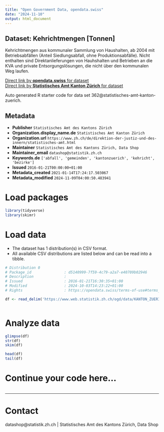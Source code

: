 ```yaml
---
title: "Open Government Data, opendata.swiss"
date: "2024-11-10"
output: html_document
---
```


## Dataset: Kehrichtmengen [Tonnen]

Kehrichtmengen aus kommunaler Sammlung von Haushalten, ab 2004 mit Betriebsabfällen (Anteil Siedlungsabfall, ohne Produktionsabfälle). Nicht enthalten sind Direktanlieferungen von Hauhshalten und Betrieben an die KVA und private Entsorgungslösungen, die nicht über den kommunalen Weg laufen.

[Direct link by **opendata.swiss** for dataset](https://opendata.swiss/de/dataset/kehrichtmengen-tonnen)<br>
[Direct link by **Statistisches Amt Kanton Zürich** for dataset](https://www.zh.ch/de/politik-staat/gemeinden/gemeindeportraet.html)

Auto generated R starter code for data set 362@statistisches-amt-kanton-zuerich.

## Metadata

- **Publisher** `Statistisches Amt des Kantons Zürich`
- **Organization.display_name.de** `Statistisches Amt Kanton Zürich`
- **Organization.url** `https://www.zh.ch/de/direktion-der-justiz-und-des-innern/statistisches-amt.html`
- **Maintainer** `Statistisches Amt des Kantons Zürich, Data Shop`
- **Maintainer_email** `datashop@statistik.zh.ch`
- **Keywords.de** `['abfall', 'gemeinden', 'kantonzuerich', 'kehricht', 'bezirke']`
- **Issued** `2016-01-21T00:00:00+01:00`
- **Metadata_created** `2021-01-14T17:24:17.503067`
- **Metadata_modified** `2024-11-09T04:00:50.483941`


# Load packages

```r

library(tidyverse)
library(skimr)

```

# Load data

-   The dataset has 1 distribution(s) in CSV format.
-   All available CSV distributions are listed below and can be read into a tibble.

```r

# Distribution 0
# Package_id               : d5140999-7f59-4c79-a2a7-e40709b02946
# Description              : 
# Issued                   : 2016-01-21T16:30:35+01:00
# Modified                 : 2024-10-03T14:23:22+01:00
# Rights                   : https://opendata.swiss/terms-of-use#terms_by

df <- read_delim('https://www.web.statistik.zh.ch/ogd/data/KANTON_ZUERICH_135.csv')



```

# Analyze data

```r

glimpse(df)
str(df)
skim(df)

head(df)
tail(df)

```

# Continue your code here...

```r

```

------------------------------------------------------------------------

# Contact

datashop@statistik.zh.ch | Statistisches Amt des Kantons Zürich, Data Shop
